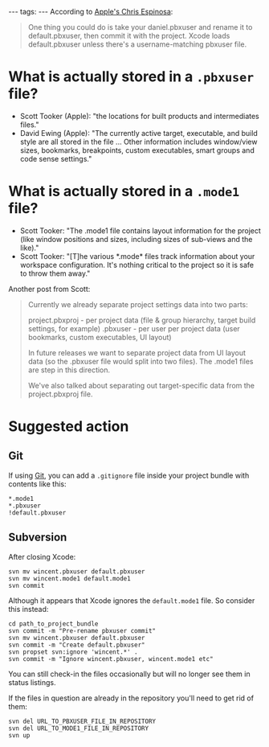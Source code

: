 ---
tags:
---
According to [http://lists.apple.com/archives/Xcode-users/2005/Jul/msg00541.html Apple's Chris Espinosa]:

<blockquote>One thing you could do is take your daniel.pbxuser and rename it to default.pbxuser, then commit it with the project. Xcode loads default.pbxuser unless there's a username-matching pbxuser file.</blockquote>

= What is actually stored in a <tt>.pbxuser</tt> file? =

* Scott Tooker (Apple): "the locations for built products and intermediates files."
* David Ewing (Apple): "The currently active target, executable, and build style are all stored in the file ... Other information includes window/view sizes, bookmarks, breakpoints, custom executables, smart groups and code sense settings."

= What is actually stored in a <tt>.mode1</tt> file? =

* Scott Tooker: "The .mode1 file contains layout information for the project (like window positions and sizes, including sizes of sub-views and the like)."
* Scott Tooker: "<nowiki>[T]</nowiki>he various *.mode* files track information about your workspace configuration. It's nothing critical to the project so it is safe to throw them away."

Another post from Scott:

<blockquote>Currently we already separate project settings data into two parts:

project.pbxproj - per project data (file & group hierarchy, target build settings, for example)
<username>.pbxuser - per user per project data (user bookmarks, custom executables, UI layout)

In future releases we want to separate project data from UI layout data (so the <username>.pbxuser file would split into two files). The .mode1 files are step in this direction.

We've also talked about separating out target-specific data from the project.pbxproj file.</blockquote>

= Suggested action =

== Git ==

If using [[Git]], you can add a <tt>.gitignore</tt> file inside your project bundle with contents like this:

<pre>*.mode1
*.pbxuser
!default.pbxuser</pre>

== Subversion ==

After closing Xcode:

<pre>svn mv wincent.pbxuser default.pbxuser
svn mv wincent.mode1 default.mode1
svn commit</pre>

Although it appears that Xcode ignores the <tt>default.mode1</tt> file. So consider this instead:

<pre>cd path_to_project_bundle
svn commit -m "Pre-rename pbxuser commit" 
svn mv wincent.pbxuser default.pbxuser
svn commit -m "Create default.pbxuser"
svn propset svn:ignore 'wincent.*' .
svn commit -m "Ignore wincent.pbxuser, wincent.mode1 etc"</pre>

You can still check-in the files occasionally but will no longer see them in status listings.

If the files in question are already in the repository you'll need to get rid of them:

<pre>svn del URL_TO_PBXUSER_FILE_IN_REPOSITORY
svn del URL_TO_MODE1_FILE_IN_REPOSITORY
svn up</pre>
